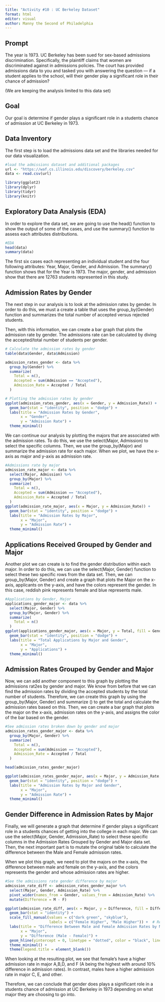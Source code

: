 ```yaml
---
title: "Activity #10 : UC Berkeley Dataset"
format: html
editor: visual
author: Manny the Second of Philadelphia 
---
```


## Prompt

The year is 1973. UC Berkeley has been sued for sex-based admissions discrimination. Specifically, the plaintiff claims that women are discriminated against in admissions policies. The court has provided admissions data to you and tasked you with answering the question — if a student applies to the school, will their gender play a significant role in their chance of admission?

(We are keeping the analysis limited to this data set)

## Goal

Our goal is determine if gender plays a significant role in a students chance of admission at UC Berkeley in 1973.

## Data Inventory

The first step is to load the admissions data set and the libraries needed for our data visualization.

```r
#load the admissions dataset and additional packages
url <- "https://waf.cs.illinois.edu/discovery/berkeley.csv"
data <- read.csv(url)

library(ggplot2)
library(dplyr)
library(tidyr)
library(knitr)
```

## Exploratory Data Analysis (EDA)

In order to explore the data set, we are going to use the head() function to show the output of some of the cases, and use the summary() function to assess each attributes distributions.

```r
#EDA
head(data)
summary(data)
```

The first six cases each representing an individual student and the four following attributes: Year, Major, Gender, and Admission. The summary() function shows that for the Year is 1973. The major, gender, and admission show that there are 12763 students represented in this study.

## Admission Rates by Gender

The next step in our analysis is to look at the admission rates by gender. In order to do this, we must a create a table that uses the group_by(Gender) function and summarizes the total number of accepted versus rejected students.

Then, with this information, we can create a bar graph that plots the admission rate by gender. The admissions rate can be calculated by diving the accepted/total number of students per gender.

```r
# Calculate the admission rates by gender
table(data$Gender, data$Admission)

admission_rates_gender <- data %>%
  group_by(Gender) %>%
  summarize(
    Total = n(),
    Accepted = sum(Admission == "Accepted"),
    Admission_Rate = Accepted / Total
  )

# Plotting the admission rates by gender
ggplot(admission_rates_gender, aes(x = Gender, y = Admission_Rate)) +
  geom_bar(stat = "identity", position = "dodge") +
  labs(title = "Admission Rates by Gender", 
       x = "Gender", 
       y = "Admission Rate") +
  theme_minimal()

```

We can continue our analysis by plotting the majors that are associated with the admission rates. To do this, we use the select(Major, Admission) to select the specific columns. Then, we use the group_by(Major) and summarize the admission rate for each major. When we plot, we have the x-axis as major and y-axis as admission rate.

```r
#Admissions rate by major
admission_rate_major <- data %>%
  select(Major, Admission) %>%
  group_by(Major) %>%
  summarize(
    Total = n(),
    Accepted = sum(Admission == "Accepted"),
    Admission_Rate = Accepted / Total
  )
ggplot(admission_rate_major, aes(x = Major, y = Admission_Rate)) +
  geom_bar(stat = "identity", position = "dodge") +
  labs(title = "Admission Rates by Major", 
       x = "Major", 
       y = "Admission Rate") +
  theme_minimal()
```

## Applications Received Grouped by Gender and Major

Another plot we can create is to find the gender distribution within each major. In order to do this, we can use the select(Major, Gender) function to select these two specific rows from the data set. Then, we can group_by(Major, Gender) and create a graph that plots the Major on the x-axis, applicants on the y-axis, and have the colors represent the gender. In this case, reddish pink represents female and blue represents male.

```r
#Applications by Gender, Major
applications_gender_major <- data %>%
  select(Major, Gender) %>%
  group_by(Major, Gender) %>%
  summarize(
    Total = n()
  )
ggplot(applications_gender_major, aes(x = Major, y = Total, fill = Gender)) +
  geom_bar(stat = "identity", position = "dodge") +
  labs(title = "Total Applications by Major and Gender", 
       x = "Major", 
       y = "Applications") +
  theme_minimal()
```

## Admission Rates Grouped by Gender and Major

Now, we can add another component to this graph by plotting the admissions rat2es by gender and major. We know from before that we can find the admission rates by dividing the accepted students by the total number of students. Therefore, we can create this graph by using the group_by(Major, Gender) and summarize () to get the total and calculate the admission rates based on this. Then, we can create a bar graph that plots the major on the x-axis, admission rates on the y-axis, and assigns the color of the bar based on the gender.

```r

#See admission rates broken down by gender and major
admission_rates_gender_major <- data %>%
  group_by(Major, Gender) %>%
  summarize(
    Total = n(),
    Accepted = sum(Admission == "Accepted"),
    Admission_Rate = Accepted / Total
  )

head(admission_rates_gender_major)

ggplot(admission_rates_gender_major, aes(x = Major, y = Admission_Rate, fill = Gender)) +
  geom_bar(stat = "identity", position = "dodge") +
  labs(title = "Admission Rates by Major and Gender", 
       x = "Major", 
       y = "Admission Rate") +
  theme_minimal()

```

## Gender Difference in Admission Rates by Major

Finally, we will generate a graph that determine if gender plays a significant role in a students chances of getting into the college in each major. We can use the select(Major, Gender, Admission_Rate) to select these specific columns in the Admission Rates Grouped by Gender and Major data set. Then, the next important part is to mutate the original table to calculate the difference between the Male and Female admission rates.

When we plot this graph, we need to plot the majors on the x-axis, the difference between male and female on the y-axis, and the colors represents the gender and whose admission rates are higher.

```r
#See the admissions rate gender difference by major
admission_rate_diff <- admission_rates_gender_major %>%
  select(Major, Gender, Admission_Rate) %>%
  pivot_wider(names_from = Gender, values_from = Admission_Rate) %>%
  mutate(Difference = M - F)

ggplot(admission_rate_diff, aes(x = Major, y = Difference, fill = Difference > 0)) +
  geom_bar(stat = "identity") +
  scale_fill_manual(values = c("dark green", "skyblue"), 
                    labels = c("Female Higher", "Male Higher")) +  # Red for below 0, skyblue for above 0
  labs(title = "Difference Between Male and Female Admission Rates by Major",
       x = "Major", 
       y = "Difference (Male - Female)") +
  geom_hline(yintercept = 0, linetype = "dotted", color = "black", linewidth = 1) +  # Add horizontal dotted line at y = 0
  theme_minimal() +
  theme(legend.title = element_blank())
```

When looking at the resulting plot, we see that female's have a higher admission rate in major A,B,D, and F (A being the highest with around 10% difference in admission rates). In contrast, males have a higher admission rate in major C, E, and other.

Therefore, we can conclude that gender does plays a significant role in a students chance of admission at UC Berkeley in 1973 depending on what major they are choosing to go into.
